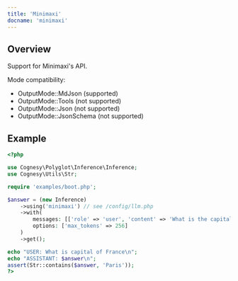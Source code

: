 ```yaml
---
title: 'Minimaxi'
docname: 'minimaxi'
---
```


## Overview

Support for Minimaxi's API.

Mode compatibility:
- OutputMode::MdJson (supported)
- OutputMode::Tools (not supported)
- OutputMode::Json (not supported)
- OutputMode::JsonSchema (not supported)

## Example

```php
<?php

use Cognesy\Polyglot\Inference\Inference;
use Cognesy\Utils\Str;

require 'examples/boot.php';

$answer = (new Inference)
    ->using('minimaxi') // see /config/llm.php
    ->with(
        messages: [['role' => 'user', 'content' => 'What is the capital of France']],
        options: ['max_tokens' => 256]
    )
    ->get();

echo "USER: What is capital of France\n";
echo "ASSISTANT: $answer\n";
assert(Str::contains($answer, 'Paris'));
?>
```